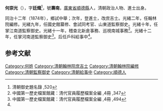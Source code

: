 '''何崇光'''（{{bd|1848年||？|catIdx=}}），字'''廷熾'''<ref name="#1">清朝御史題名錄 ,520</ref>，號'''壽南'''，[[廣東省|廣東省]][[順德縣|順德縣]]人，清朝政治人物、進士出身。

同治十二年（1874年），鄉試中舉；次年，登進士，改庶吉士。光緒二年，任翰林院編修。光緒九年，任國史館纂修、會試同考官、山東道監察御史。光緒十年，任掌江南道監察御史。光緒十一年，稽查北新倉事務、巡視南城事務<ref>中國第一歷史檔案館藏：清代官員履歷檔案全編 ,4冊 ,347</ref>。光緒十二年，任掌河南道監察御史<ref>中國第一歷史檔案館藏：清代官員履歷檔案全編 ,4冊 ,494</ref>。后任戶科給事中<ref name="#1"/>。


[[Category:何姓|Category:何姓]]

==参考文献==
{{reflist}}
{{清朝人物小作品}}
{{同治十三年甲戌科殿試金榜}}
{{DEFAULTSORT:He何}}
[[Category:清朝翰林院庶吉士|Category:清朝翰林院庶吉士]]
[[Category:清朝翰林院編修|Category:清朝翰林院編修]]
[[Category:清朝監察御史|Category:清朝監察御史]]
[[Category:清朝給事中|Category:清朝給事中]]
[[Category:順德人|Category:順德人]]